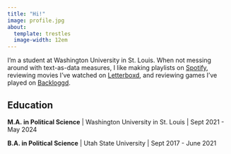 ```yaml
---
title: "Hi!"
image: profile.jpg
about:
  template: trestles
  image-width: 12em
---
```


:::{#hero-heading}

I'm a student at Washington University in St. Louis. When not messing around with text-as-data measures, I like making playlists on [Spotify](https://open.spotify.com/user/x5xyifk4f697kabe2mm1u95p5?si=972ccc2d5bca40cd), reviewing movies I've watched on [Letterboxd](https://letterboxd.com/PeterJBachman/), and reviewing games I've played on [Backloggd](https://www.backloggd.com/u/PeterJBachman/).

## Education

**M.A. in Political Science** | Washington University in St. Louis | Sept 2021 - May 2024

**B.A. in Political Science** | Utah State University | Sept 2017 - June 2021

:::
